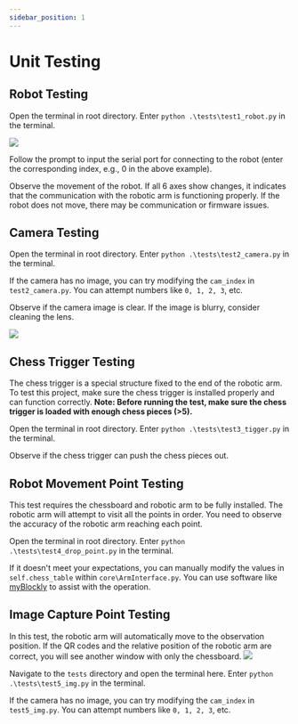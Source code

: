 ```yaml
---
sidebar_position: 1
---
```



# Unit Testing

## Robot Testing

Open the terminal in root directory. Enter `python .\tests\test1_robot.py` in the terminal.

![](attachment/2023-08-31-11-18-54.png)

Follow the prompt to input the serial port for connecting to the robot (enter the corresponding index, e.g., 0 in the above example).

Observe the movement of the robot. If all 6 axes show changes, it indicates that the communication with the robotic arm is functioning properly. If the robot does not move, there may be communication or firmware issues.

## Camera Testing

Open the terminal in root directory. Enter `python .\tests\test2_camera.py` in the terminal.

If the camera has no image, you can try modifying the `cam_index` in `test2_camera.py`. You can attempt numbers like `0, 1, 2, 3`, etc.

Observe if the camera image is clear. If the image is blurry, consider cleaning the lens.

![](attachment/2023-08-31-11-20-35.png)

## Chess Trigger Testing

The chess trigger is a special structure fixed to the end of the robotic arm. To test this project, make sure the chess trigger is installed properly and can function correctly.
**Note: Before running the test, make sure the chess trigger is loaded with enough chess pieces (>5).**

<ReactPlayer playing controls url="/docs/connect-4/videos/test3.mp4" />

Open the terminal in root directory. Enter `python .\tests\test3_tigger.py` in the terminal.

Observe if the chess trigger can push the chess pieces out.

## Robot Movement Point Testing

This test requires the chessboard and robotic arm to be fully installed. The robotic arm will attempt to visit all the points in order. You need to observe the accuracy of the robotic arm reaching each point.

Open the terminal in root directory. Enter `python .\tests\test4_drop_point.py` in the terminal.

If it doesn't meet your expectations, you can manually modify the values in `self.chess_table` within `core\ArmInterface.py`. You can use software like [myBlockly](https://www.elephantrobotics.com/download/) to assist with the operation.

## Image Capture Point Testing

In this test, the robotic arm will automatically move to the observation position. If the QR codes and the relative position of the robotic arm are correct, you will see another window with only the chessboard.
![](attachment/2023-07-07-15-42-21.png)

Navigate to the `tests` directory and open the terminal here. Enter `python .\tests\test5_img.py` in the terminal.

If the camera has no image, you can try modifying the `cam_index` in `test5_img.py`. You can attempt numbers like `0, 1, 2, 3`, etc.
